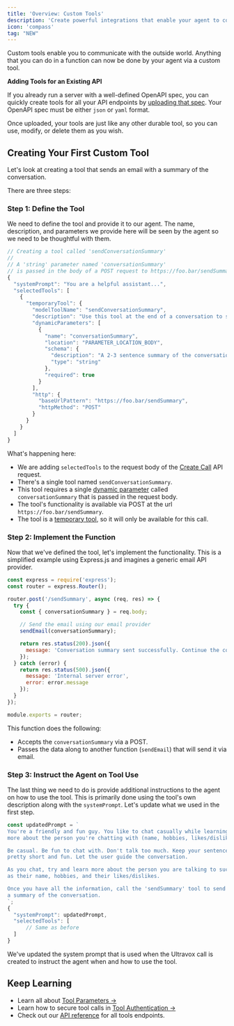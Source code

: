 ```yaml
---
title: 'Overview: Custom Tools'
description: 'Create powerful integrations that enable your agent to communicate with external systems and perform real-world actions.'
icon: 'compass'
tag: "NEW"
---
```

Custom tools enable you to communicate with the outside world. Anything that you can do in a function can now be done by your agent via a custom tool.

<Tip>
<b>Adding Tools for an Existing API</b>

If you already run a server with a well-defined OpenAPI spec, you can quickly create tools for all your API endpoints by
[uploading that spec](/api-reference/tools/tools-post). Your OpenAPI spec must be either `json` or `yaml` format.

Once uploaded, your tools are just like any other durable tool, so you can use, modify, or delete them as you wish.
</Tip>


## Creating Your First Custom Tool
Let's look at creating a tool that sends an email with a summary of the conversation.

There are three steps:

### Step 1:  Define the Tool
We need to define the tool and provide it to our agent. The name, description, and parameters we provide here will be seen by the agent so we need to be thoughtful with them.

```js Creating a custom tool
// Creating a tool called 'sendConversationSummary'
//
// A 'string' parameter named 'conversationSummary'
// is passed in the body of a POST request to https://foo.bar/sendSummary
{
  "systemPrompt": "You are a helpful assistant...",
  "selectedTools": [
    {
      "temporaryTool": {
        "modelToolName": "sendConversationSummary",
        "description": "Use this tool at the end of a conversation to send the caller a summary of the conversation.",
        "dynamicParameters": [
          {
            "name": "conversationSummary",
            "location": "PARAMETER_LOCATION_BODY",
            "schema": {
              "description": "A 2-3 sentence summary of the conversation.",
              "type": "string"
            },
            "required": true
          }
        ],
        "http": {
          "baseUrlPattern": "https://foo.bar/sendSummary",
          "httpMethod": "POST"
        }
      }
    }
  ]
}
```
What's happening here:
* We are adding `selectedTools` to the request body of the [Create Call](/api-reference/calls/calls-post) API request.
* There's a single tool named `sendConversationSummary`.
* This tool requires a single [dynamic parameter](./parameters#dynamic-parameters) called `conversationSummary` that is passed in the request body.
* The tool's functionality is available via POST at the url `https://foo.bar/sendSummary`.
* The tool is a [temporary tool](./durable-vs-temporary-tools#temporary-tools), so it will only be available for this call.

### Step 2:  Implement the Function
Now that we've defined the tool, let's implement the functionality. This is a simplified example using Express.js and imagines a generic email API provider.

```js Simple API endpoint
const express = require('express');
const router = express.Router();

router.post('/sendSummary', async (req, res) => {
  try {
    const { conversationSummary } = req.body;

    // Send the email using our email provider
    sendEmail(conversationSummary);

    return res.status(200).json({
      message: 'Conversation summary sent successfully. Continue the conversation with the user.'
    });
  } catch (error) {
    return res.status(500).json({
      message: 'Internal server error',
      error: error.message
    });
  }
});

module.exports = router;
```

This function does the following:
* Accepts the `conversationSummary` via a POST.
* Passes the data along to another function (`sendEmail`) that will send it via email.

### Step 3:  Instruct the Agent on Tool Use
The last thing we need to do is provide additional instructions to the agent on how to use the tool. This is primarily done using the tool's own description along with the `systemPrompt`. Let's update what we used in the first step.

```js Prompting the agent on how to use the tool
const updatedPrompt = `
You're a friendly and fun guy. You like to chat casually while learning 
more about the person you're chatting with (name, hobbies, likes/dislikes).

Be casual. Be fun to chat with. Don't talk too much. Keep your sentences 
pretty short and fun. Let the user guide the conversation.

As you chat, try and learn more about the person you are talking to such 
as their name, hobbies, and their likes/dislikes.

Once you have all the information, call the 'sendSummary' tool to send 
a summary of the conversation.
`;
{
  "systemPrompt": updatedPrompt,
  "selectedTools": [
      // Same as before
  ]
}
```

We've updated the system prompt that is used when the Ultravox call is created to instruct the agent when and how to use the tool.

## Keep Learning
- Learn all about [Tool Parameters →](./parameters)
- Learn how to secure tool calls in [Tool Authentication →](./authentication)
- Check out our [API reference](/api-reference/tools) for all tools endpoints.